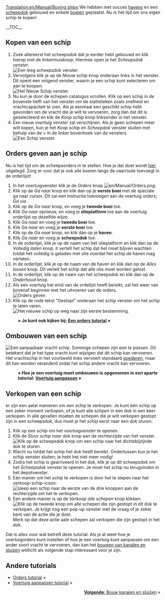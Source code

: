 [[Translation:en/Manual/Buying ships]]
{{nl/Manual/Tutorial/Tutorial}}
We hebben met succes [[nl/Bouwen haven|havens]] en een [[nl/Manual/Bouw dok|scheepdok]] gebouwd en enkele [[nl/Manual/Plaats boeien|boeien]] geplaatst. Nu is het tijd om ons eigen schip te kopen!

__TOC__
==Kopen van een schip==
# Zoek allereerst het scheepsdok dat je eerder hebt gebouwd en klik hierop met de linkermuisknop. Hiermee open je het ''Scheepsdok venster''.<br/>[[File:en/Manual/Buying-ships-1.png|none|frame|Een leeg scheepsdok venster.]]
# Vervolgens klik je op de ''Nieuw schip'' knop onderaan links in het venster. Dit opent een volgend venster, waarin je een schip kunt selecteren om aan te koopen.<br/>[[File:en/Manual/Buying-ships-2.png|none|frame|Het Nieuw Schip venster.]]
# Nu kun je door de schepen catalogus scrollen. Klik op een schip in de bovenste helft van het venster om de statistieken zoals snelheid en vrachtcapaciteit te zien. Als je eenmaal een geschikt schip hebt gevonden om de vracht die je wilt te vervoeren, zorg dan dat dit is geselecteerd en klik de ''Koop schip'' knop linksonder in het venster.
# Een nieuw ''voertuig venster'' zal verschijnen. Als je geen schepen meer wilt kopen, kun je het ''Koop schip'' en ''Scheepdok'' venster sluiten met behulp van de &times; in de linker bovenhoek van de vensters.<br/>[[File:en/Manual/Buying-ships-3.png|none|frame|Een Schip venster.]]

==Orders geven aan je schip==
Nu is het tijd om de scheepsorders in te stellen. Hoe je dat doet wordt [[nl/Manual/Orders|hier]] uitgelegd. Zorg er voor dat je ook alle boeien langs de vaarroute toevoegt in de orderlijst!

#In het voertuigvenster klik je de ''Orders'' knop [[File:en/Manual/Orders.png]].
#Klik op de ''Ga naar'' knop en klik dan op je '''eerste boei''' met de speciale ga naar cursor. Dit zal een instructie toevoegen aan de voertuig orders; ''Ga via <eerste boeinaam>''.
#Klik op de ''Ga naar'' knop, en voeg je '''tweede boei''' toe.
#Klik ''Ga naar'' opnieuw, en voeg je '''olieplatform''' toe aan de voertuig orderlijst op dezelfde wijze.
#Klik ''Ga naar'' en voeg je '''tweede boei''' toe.
#Klik ''Ga naar'' en voeg je '''eerste boei''' toe.
#Klik op de ''Ga naar'' knop, en klik dan op je '''haven'''.
#Klik ''Ga naar'' en voeg je '''scheepsdok''' toe.
#In de orderlijst, klik je op de naam van het olieplatform en klik dan op de ''Volledig laden'' knop. it vertelt het schip dat het moet blijven wachten totdat het volledig is geladen met olie voordat het schip de haven mag verlaten.
#In de orderlijst, klik je op de naam van de haven en klik dan op de ''Alles lossen'' knop. Dit vertelt het schip dat alle olie moet worden gelost.
#In de orderlijst, klik op de naam van het scheepsdok en klik dan op de ''Onderhoud'' knop.
#Als een voertuig het eind van de ordelijst heeft bereikt, zal het weer van bovenaf beginnen met het uitvoeren van de orders.<br/>[[File:en/Manual/Buying-ships-orders.png|frame|none|Orders geven]]
#Klik op de rode tekst "Gestopt" onderaan het schip venster om het schip te laten varen.<br/>[[File:en/Manual/Buying-ships-4.png|none|frame|Het nieuwe schip op weg naar zijn eerste bestemming.]]
:'''&raquo; Je kunt ook kijken bij: [[nl/Manual/Orders|Een orders tutorial]] &raquo;'''

==Ombouwen van een schip==
[[File:en/Manual/Buying-ships-5.png|left|frame|Een aanpasbaar vracht schip.]]
Sommige schepen zijn ''aan te passen''. Dit betekent dat je het type vracht kunt wijzigen dat dit schip kan vervoeren. Het vrachtschip in het voorbeeld links vervoert standaard [[en/Manual/Base Set/Cargos/Goods|goederen]], maar dit kan worden veranderd zodat het schip andere vracht kan vervoeren.

:'''&raquo; Hoe je een voertuig moet ombouwen is opgenomen in een aparte tutorial: [[nl/Manual/Voertuig aanpassen|Voertuig aanpassen]] &raquo;'''

{{en/-}}

==Verkopen van een schip==
er zijn een aatal manieren om een schip te verkopen. Je kunt één schip op een zeker moment verkopen, of je kunt alle schpen in een dok in een keer verkopen. In alle gevallen moeten de schepen die je wilt verkopen gestopt zijn in een scheepsdok, dus moet je het schip eerst naar een dok sturen.

# Klik op een schip om het ''voertuigvenster'' te openen.
# Klik de ''Stuur schip naar dok'' knop aan de rechterzijde van het venster.<br/>[[File:en/Manual/Buying-ships-6.png|none|frame|Klik op de scheepsdok knop om een schip naar het dichtsbijzijnde dok te sturen.]]
# Wacht nu totdat het schip het dok heeft bereikt. Ondertussen kun je het schip venster sluiten; je hebt het niet meer nodig!
# Zodra het schip is gearriveerd in het dok, klik je op dit scheepsdok om het ''Scheepsdok'' venster te openen. Je moet het schip nu terugvinden in het depotvenster. 
# Eén manier om het schip te verkopen is door het te slepen naar het verkoop-schip-icoon:<br/>[[File:en/Manual/Buying-ships-7.png|none|frame|sleep een schip naar de eerste van de drie knoppen aan de rechterzijde om het te verkopen.]]
# Een andere manier is op de ''Verkoop alle schepen'' knop klikken:<br/>[[File:en/Manual/Buying-ships-8.png|none|frame|Klik op de tweede knop om alle schepen die zijn gestopt in dit dok te verkopen. Je krijgt nog een pop-up venster met de vraag of je zeker bent van de actie die je doet.]]  Merk op dat deze actie aale schepen zal verkopen die zijn gestopt in het dok.

Dat is alles voor wat betreft deze tutorial. Als je al weet hoe je voertuigorders kunt instellen of hoe je een voertuig kunt aanpassen om een ander soort vracht te vervoeren, dan kan het [[nl/Manual/Bouw kanalen en sluizen|bouwen van kanalen en sluizen]] wellicht als volgende stap interessant voor je zijn.

==Andere tutorials==
*[[nl/Manual/Orders|Orders tutorial]] &raquo;
*[[nl/Manual/Voertuig aanpassen|Voertuig aanpassen tutorial]] &raquo;

<span style="float: right">[[nl/Manual/Bouw kanalen en sluizen|'''Volgende''': Bouw kanalen en sluizen]] &raquo;</span>